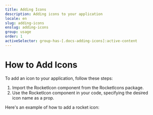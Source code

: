 ```yaml
---
title: Adding Icons
description: Adding icons to your application
locale: en
slug: adding-icons
enslug: adding-icons
group: usage
order: 1
activeSelector: group-has-[.docs-adding-icons]:active-content
---
```


# How to Add Icons

To add an icon to your application, follow these steps:

1. Import the RocketIcon component from the RocketIcons package.
2. Use the RocketIcon component in your code, specifying the desired icon name as a prop.

Here's an example of how to add a rocket icon:
